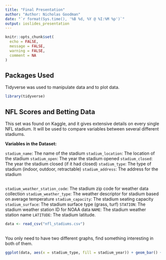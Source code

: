 ```yaml
---
title: "Final Presentation"
author: "Author: Nicholas Goodman"
date: "`r format(Sys.time(), '%B %d, %Y @ %I:%M %p')`"
output: ioslides_presentation
---
```


```r
knitr::opts_chunk$set(
  echo = FALSE,
  message = FALSE,
  warning = FALSE,
  comment = NA
)
```

## Packages Used

Tidyverse was used to manipulate data and to plot data.

```r
library(tidyverse)
```


## NFL Scores and Betting Data

This set was found on Kaggle, and it gives extensive details on every single NFL stadium. It will be used to compare variables between several different stadiums. 

**Variables in the Dataset:**

`stadium_name`: The name of the stadium
`stadium_location`: The location of the stadium
`stadium_open`: The year the stadium opened
`stadium_closed`: The year the stadium closed (if it had closed)
`stadium_type`: The type of stadium (indoor, outdoor, retractable)
`stadium_address`: The address for the stadium

##

`stadium_weather_station_code`: The stadium zip code for weather data collection
`stadium_weather_type`: The weather descriptor for stadium based on average temperature
`stadium_capacity`: The stadium seating capacity
`stadium_surface`: The stadium surface type (grass, turf)
`STATION`: The stadium weather station ID for NOAA data
`NAME`: The stadium weather station name
`LATITUDE`: The stadium latitude.

```r

data <- read_csv("nfl_stadiums.csv")
```

##

You only need to have two different graphs, find something interesting in both of them.

```r
ggplot(data, aes(x = stadium_type, fill = stadium_year)) + geom_bar() + labs("NFL stadiums that are indoor and outdoor")
```

##

```r

```


##

```r

```



##

```r

```


##

```r

```
